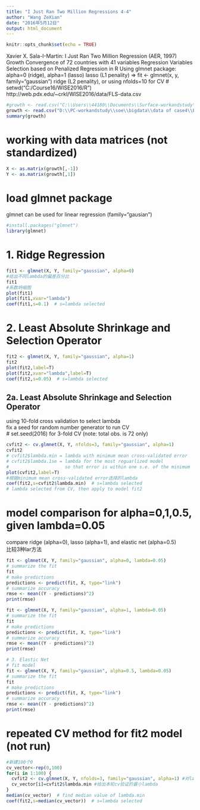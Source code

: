 ```yaml
---
title: "I Just Ran Two Million Regressions 4-4"
author: "Wang ZeXian"
date: "2016年5月12日"
output: html_document
---
```


```r
knitr::opts_chunk$set(echo = TRUE)
```
Xavier X. Sala-I-Martin: I Just Ran Two Million Regression (AER, 1997)
Growth Convergence of 72 countries with 41 variables
Regression Variables Selection based on Penalized Regression in R
Using glmnet package: alpha=0 (ridge), alpha=1 (lasso)
lasso (L1 penality) => fit <- glmnet(x, y, family="gaussian")
ridge (L2 penality), or using nfolds=10 for CV
# setwd("C:/Course16/WISE2016/R")
http://web.pdx.edu/~crkl/WISE2016/data/FLS-data.csv
```r
#growth <- read.csv("C:\\Users\\44180\\Documents\\Surface-workandstudy\\soe\\bigdata\\data of case4\\FLS-data.csv")
growth <- read.csv("D:\\PC-workandstudy\\soe\\bigdata\\data of case4\\FLS-data.csv")
summary(growth)
```
# working with data matrices (not standardized)
```r
X <- as.matrix(growth[,-1])
Y <- as.matrix(growth[,1])
```
# load glmnet package           
glmnet can be used for linear regression (family="gausian")
```r
#install.packages("glmnet")
library(glmnet)
```

# 1. Ridge Regression
```r
fit1 <- glmnet(X, Y, family="gaussian", alpha=0)
#给出不同lambda的偏差百分比
fit1
#系数坍缩图
plot(fit1)
plot(fit1,xvar="lambda")
coef(fit1,s=0.1)  # s=lambda selected
```

# 2. Least Absolute Shrinkage and Selection Operator
```r
fit2 <- glmnet(X, Y, family="gaussian", alpha=1)
fit2
plot(fit2,label=T)
plot(fit2,xvar="lambda",label=T)
coef(fit2,s=0.05)  # s=lambda selected
```

## 2a. Least Absolute Shrinkage and Selection Operator
using 10-fold cross validation to select lambda         
fix a seed for random number generator to run CV                
# set.seed(2016) for 3-fold CV (note: total obs. is 72 only)            
```r
cvfit2 <- cv.glmnet(X, Y, nfolds=3, family="gaussian", alpha=1)
cvfit2
# cvfit2$lambda.min = lambda with minimum mean cross-validated error
# cvfit2$lambda.1se = lambda for the most reguarlized model 
#                     so that error is within one s.e. of the minimum
plot(cvfit2,label=T)
#根据minimum mean cross-validated error选择的lambda
coef(fit2,s=cvfit2$lambda.min)  # s=lambda selected 
# lambda selected from CV, then apply to model fit2
```

# model comparison for alpha=0,1,0.5, given lambda=0.05
compare ridge (alpha=0), lasso (alpha=1), and elastic net (alpha=0.5)           
比较3种lar方法
```r
fit <- glmnet(X, Y, family="gaussian", alpha=0, lambda=0.05)
# summarize the fit
fit
# make predictions
predictions <- predict(fit, X, type="link")
# summarize accuracy
rmse <- mean((Y - predictions)^2)
print(rmse)

fit <- glmnet(X, Y, family="gaussian", alpha=1, lambda=0.05)
# summarize the fit
fit
# make predictions
predictions <- predict(fit, X, type="link")
# summarize accuracy
rmse <- mean((Y - predictions)^2)
print(rmse)

# 3. Elastic Net
# fit model
fit <- glmnet(X, Y, family="gaussian", alpha=0.5, lambda=0.05)
# summarize the fit
fit
# make predictions
predictions <- predict(fit, X, type="link")
# summarize accuracy
rmse <- mean((Y - predictions)^2)
print(rmse)
```

# repeated CV method for fit2 model (not run)
```r
#新建100个0
cv_vector<-rep(0,100)
for(i in 1:100) {
  cvfit2 <- cv.glmnet(X, Y, nfolds=3, family="gaussian", alpha=1) #对lasso方法用k=3块cv进行验证
  cv_vector[i]=cvfit2$lambda.min #给出本轮cv验证的最小lambda
}
median(cv_vector)  # find median value of lambda.min
coef(fit2,s=median(cv_vector))  # s=lambda selected 
```

